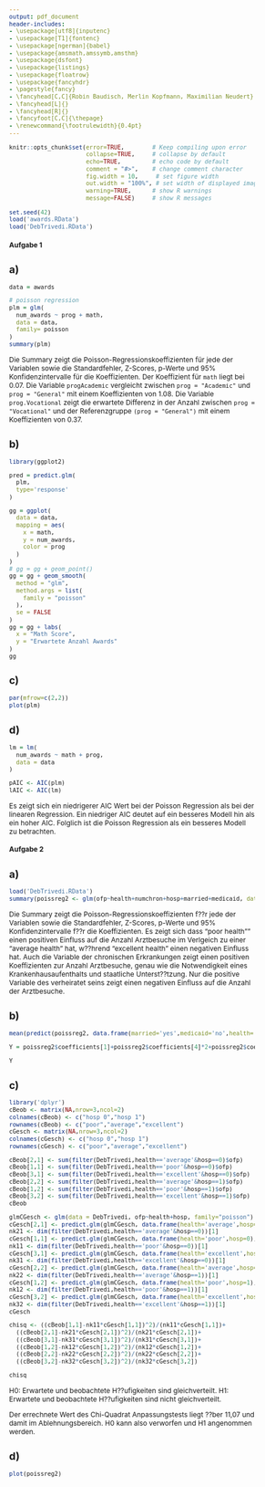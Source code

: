 ```yaml
---
output: pdf_document
header-includes: 
- \usepackage[utf8]{inputenc}
- \usepackage[T1]{fontenc}
- \usepackage[ngerman]{babel}
- \usepackage{amsmath,amssymb,amsthm}
- \usepackage{dsfont}
- \usepackage{listings}
- \usepackage{floatrow}
- \usepackage{fancyhdr}
- \pagestyle{fancy}
- \fancyhead[C,C]{Robin Baudisch, Merlin Kopfmann, Maximilian Neudert}
- \fancyhead[L]{}
- \fancyhead[R]{}
- \fancyfoot[C,C]{\thepage}
- \renewcommand{\footrulewidth}{0.4pt}
---
```


<style type="text/css">
body{
  font-size: 12px;
}
h1 {
  font-size: 18px;
}
h1 {
  font-size: 14px;
}
h1 {
  font-size: 12px;
}
</style>

```r
knitr::opts_chunk$set(error=TRUE,        # Keep compiling upon error
                      collapse=TRUE,     # collapse by default
                      echo=TRUE,         # echo code by default
                      comment = "#>",    # change comment character
                      fig.width = 10,     # set figure width
                      out.width = "100%", # set width of displayed images
                      warning=TRUE,      # show R warnings
                      message=FALSE)     # show R messages
```

<!---** Hochschule Darmstadt | Studiengang Data Science | Sommersemester 2019 **--->

```r
set.seed(42)
load('awards.RData')
load('DebTrivedi.RData')
```

# Aufgabe 1

## a)

```r
data = awards

# poisson regression
plm = glm(
  num_awards ~ prog + math,
  data = data,
  family= poisson
)
summary(plm)
```

Die Summary zeigt die Poisson-Regressionskoeffizienten für jede der Variablen sowie die Standardfehler, Z-Scores, p-Werte und $95\%$ Konfidenzintervalle für die Koeffizienten. 
Der Koeffizient für `math` liegt bei $0.07$. Die Variable `progAcademic` vergleicht zwischen `prog = "Academic"` und `prog = "General"` mit einem Koeffizienten von $1.08$. Die Variable `prog.Vocational` zeigt die erwartete Differenz in der Anzahl zwischen `prog = "Vocational"` und der Referenzgruppe `(prog = "General")` mit einem Koeffizienten von $0.37$.

## b)

```r
library(ggplot2)

pred = predict.glm(
  plm,
  type='response'
)

gg = ggplot(
  data = data,
  mapping = aes(
    x = math,
    y = num_awards,
    color = prog
  )
)
# gg = gg + geom_point()
gg = gg + geom_smooth(
  method = "glm",
  method.args = list(
    family = "poisson"
  ),
  se = FALSE
)
gg = gg + labs(
  x = "Math Score",
  y = "Erwartete Anzahl Awards"
)
gg

```

## c)

```r
par(mfrow=c(2,2))
plot(plm)
```

## d)

```r
lm = lm(
  num_awards ~ math + prog,
  data = data
)

pAIC <- AIC(plm)
lAIC <- AIC(lm)
```

\begin{center}
\begin{tabular}{ |c|c| }
  \hline
  Poisson AIC & Linear AIC\\
  $`r round(pAIC, 2)`$ & $`r round(lAIC, 2)`$\\ 
  \hline
\end{tabular}
\end{center}

Es zeigt sich ein niedrigerer AIC Wert bei der Poisson Regression als bei der linearen Regression. Ein niedriger AIC deutet auf ein besseres Modell hin als ein hoher AIC. Folglich ist die Poisson Regression als ein besseres Modell zu betrachten.

# Aufgabe 2

## a)

```r
load('DebTrivedi.RData')
summary(poissreg2 <- glm(ofp~health+numchron+hosp+married+medicaid, data=DebTrivedi))
```

Die Summary zeigt die Poisson-Regressionskoeffizienten f??r jede der Variablen sowie die Standardfehler, Z-Scores, p-Werte und 95% Konfidenzintervalle f??r die Koeffizienten. Es zeigt sich dass "poor health"" einen positiven Einfluss auf die Anzahl Arztbesuche im Verlgeich zu einer "average health" hat, w??hrend "excellent health" einen negativen Einfluss hat. Auch die Variable der chronischen Erkrankungen zeigt einen positiven Koeffizienten zur Anzahl Arztbesuche, genau wie die Notwendigkeit eines Krankenhausaufenthalts und staatliche Unterst??tzung. Nur die positive Variable des verheiratet seins zeigt einen negativen Einfluss auf die Anzahl der Arztbesuche.

## b)

```r
mean(predict(poissreg2, data.frame(married='yes',medicaid='no',health='average',numchron=2, hosp=0)))

Y = poissreg2$coefficients[1]+poissreg2$coefficients[4]*2+poissreg2$coefficients[6]

Y
```

## c)

```r
library('dplyr')
cBeob <- matrix(NA,nrow=3,ncol=2)
colnames(cBeob) <- c("hosp 0","hosp 1")
rownames(cBeob) <- c("poor","average","excellent")
cGesch <- matrix(NA,nrow=3,ncol=2)
colnames(cGesch) <- c("hosp 0","hosp 1")
rownames(cGesch) <- c("poor","average","excellent")

cBeob[2,1] <- sum(filter(DebTrivedi,health=='average'&hosp==0)$ofp)
cBeob[1,1] <- sum(filter(DebTrivedi,health=='poor'&hosp==0)$ofp)
cBeob[3,1] <- sum(filter(DebTrivedi,health=='excellent'&hosp==0)$ofp)
cBeob[2,2] <- sum(filter(DebTrivedi,health=='average'&hosp==1)$ofp)
cBeob[1,2] <- sum(filter(DebTrivedi,health=='poor'&hosp==1)$ofp)
cBeob[3,2] <- sum(filter(DebTrivedi,health=='excellent'&hosp==1)$ofp)
cBeob

glmCGesch <- glm(data = DebTrivedi, ofp~health+hosp, family="poisson")
cGesch[2,1] <- predict.glm(glmCGesch, data.frame(health='average',hosp=0),type='response')
nk21 <- dim(filter(DebTrivedi,health=='average'&hosp==0))[1]
cGesch[1,1] <- predict.glm(glmCGesch, data.frame(health='poor',hosp=0),type='response')
nk11 <- dim(filter(DebTrivedi,health=='poor'&hosp==0))[1]
cGesch[3,1] <- predict.glm(glmCGesch, data.frame(health='excellent',hosp=0),type='response')
nk31 <- dim(filter(DebTrivedi,health=='excellent'&hosp==0))[1]
cGesch[2,2] <- predict.glm(glmCGesch, data.frame(health='average',hosp=1),type='response')
nk22 <- dim(filter(DebTrivedi,health=='average'&hosp==1))[1]
cGesch[1,2] <- predict.glm(glmCGesch, data.frame(health='poor',hosp=1),type='response')
nk12 <- dim(filter(DebTrivedi,health=='poor'&hosp==1))[1]
cGesch[3,2] <- predict.glm(glmCGesch, data.frame(health='excellent',hosp=1),type='response')
nk32 <- dim(filter(DebTrivedi,health=='excellent'&hosp==1))[1]
cGesch

chisq <- ((cBeob[1,1]-nk11*cGesch[1,1])^2)/(nk11*cGesch[1,1])+
  ((cBeob[2,1]-nk21*cGesch[2,1])^2)/(nk21*cGesch[2,1])+
  ((cBeob[3,1]-nk31*cGesch[3,1])^2)/(nk31*cGesch[3,1])+
  ((cBeob[1,2]-nk12*cGesch[1,2])^2)/(nk12*cGesch[1,2])+
  ((cBeob[2,2]-nk22*cGesch[2,2])^2)/(nk22*cGesch[2,2])+
  ((cBeob[3,2]-nk32*cGesch[3,2])^2)/(nk32*cGesch[3,2])

chisq
```

H0: Erwartete und beobachtete H??ufigkeiten sind gleichverteilt.
H1: Erwartete und beobachtete H??ufigkeiten sind nicht gleichverteilt.

Der errechnete Wert des Chi-Quadrat Anpassungstests liegt ??ber 11,07 und damit im Ablehnungsbereich. H0 kann also verworfen und H1 angenommen werden.

## d)

```r
plot(poissreg2)
```